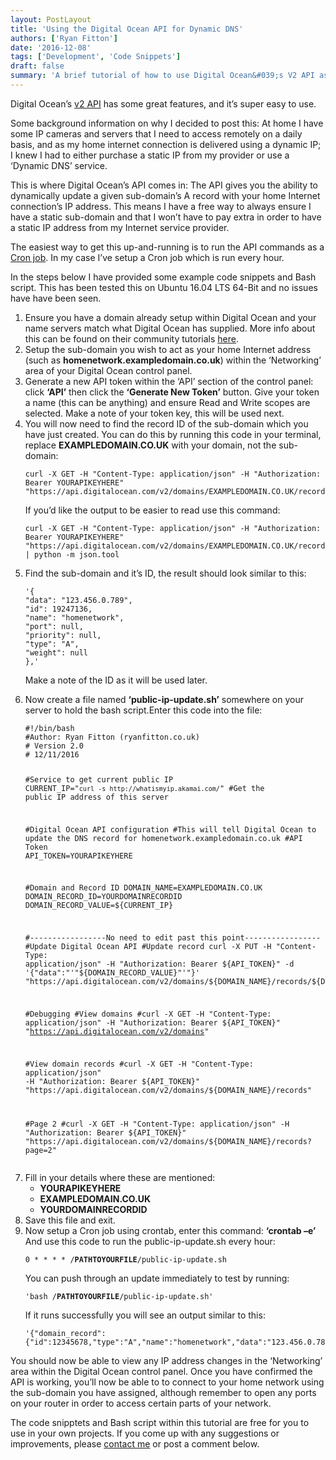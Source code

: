 ```yaml
---
layout: PostLayout
title: 'Using the Digital Ocean API for Dynamic DNS'
authors: ['Ryan Fitton']
date: '2016-12-08'
tags: ['Development', 'Code Snippets']
draft: false
summary: 'A brief tutorial of how to use Digital Ocean&#039;s V2 API as a free Dynamic DNS service. Use a sub-domain to provide a static point for connecting into your home or business.'
---
```


<p>Digital Ocean&#8217;s <a href="https://developers.digitalocean.com/">v2 API</a> has some great features, and it&#8217;s super easy to use.</p>
<p>Some background information on why I decided to post this: At home I have some IP cameras and servers that I need to access remotely on a daily basis, and as my home internet connection is delivered using a dynamic IP; I knew I had to either purchase a static IP from my provider or use a &#8216;Dynamic DNS&#8217; service.</p>
<p>This is where Digital Ocean&#8217;s API comes in: The API gives you the ability to dynamically update a given sub-domain&#8217;s A record with your home Internet connection&#8217;s IP address. This means I have a free way to always ensure I have a static sub-domain and that I won&#8217;t have to pay extra in order to have a static IP address from my Internet service provider.</p>
<p>The easiest way to get this up-and-running is to run the API commands as a <a href="https://www.digitalocean.com/community/tutorials/how-to-use-cron-to-automate-tasks-on-a-vps">Cron job</a>. In my case I&#8217;ve setup a Cron job which is run every hour.</p>
<p>In the steps below I have provided some example code snippets and Bash script. This has been tested this on Ubuntu 16.04 LTS 64-Bit and no issues have have been seen.</p>
<ol>
<li>Ensure you have a domain already setup within Digital Ocean and your name servers match what Digital Ocean has supplied. More info about this can be found on their community tutorials <a href="https://www.digitalocean.com/community/tutorials/how-to-set-up-a-host-name-with-digitalocean">here</a>.</li>
<li>Setup the sub-domain you wish to act as your home Internet address (such as <strong>homenetwork.exampledomain.co.uk</strong>) within the &#8216;Networking&#8217; area of your Digital Ocean control panel.</li>
<li>Generate a new API token within the &#8216;API&#8217; section of the control panel: click <strong>&#8216;API&#8217;</strong> then click the <strong>&#8216;Generate New Token&#8217;</strong> button. Give your token a name (this can be anything) and ensure Read and Write scopes are selected. Make a note of your token key, this will be used next.</li>
<li>You will now need to find the record ID of the sub-domain which you have just created. You can do this by running this code in your terminal, replace <strong>EXAMPLEDOMAIN.CO.UK</strong> with your domain, not the sub-domain:
<pre class="language-markup"><code class="language-markup">curl -X GET -H "Content-Type: application/json" -H "Authorization: Bearer YOURAPIKEYHERE" "https://api.digitalocean.com/v2/domains/EXAMPLEDOMAIN.CO.UK/records"</code></pre>
<p>If you&#8217;d like the output to be easier to read use this command:</p>
<pre class="language-markup"><code class="language-markup">curl -X GET -H "Content-Type: application/json" -H "Authorization: Bearer YOURAPIKEYHERE" "https://api.digitalocean.com/v2/domains/EXAMPLEDOMAIN.CO.UK/records" | python -m json.tool</code></pre>
</li>
<li>Find the sub-domain and it&#8217;s ID, the result should look similar to this:
<pre class="language-json"><code class="language-json">'{
"data": "123.456.0.789",
"id": 19247136,
"name": "homenetwork",
"port": null,
"priority": null,
"type": "A",
"weight": null
},'</code></pre>
<p>Make a note of the ID as it will be used later.</li>
<li>Now create a file named <strong>&#8216;public-ip-update.sh&#8217;</strong> somewhere on your server to hold the bash script.Enter this code into the file:
<pre class="language-markup"><code class="language-markup">#!/bin/bash
#Author: Ryan Fitton (ryanfitton.co.uk)
# Version 2.0
# 12/11/2016

#Service to get current public IP
CURRENT_IP="`curl -s http://whatismyip.akamai.com/`" #Get the public IP address of this server

#Digital Ocean API configuration
#This will tell Digital Ocean to update the DNS record for homenetwork.exampledomain.co.uk
#API Token
API_TOKEN=YOURAPIKEYHERE

#Domain and Record ID
DOMAIN_NAME=EXAMPLEDOMAIN.CO.UK
DOMAIN_RECORD_ID=YOURDOMAINRECORDID
DOMAIN_RECORD_VALUE=${CURRENT_IP}

#-----------------No need to edit past this point-----------------
#Update Digital Ocean API
#Update record
curl -X PUT -H "Content-Type: application/json" -H "Authorization: Bearer ${API_TOKEN}" -d '{"data":"'"${DOMAIN_RECORD_VALUE}"'"}' "https://api.digitalocean.com/v2/domains/${DOMAIN_NAME}/records/${DOMAIN_RECORD_ID}"

#Debugging
#View domains
#curl -X GET -H "Content-Type: application/json" -H "Authorization: Bearer ${API_TOKEN}" "https://api.digitalocean.com/v2/domains"

#View domain records
#curl -X GET -H "Content-Type: application/json" -H "Authorization: Bearer ${API_TOKEN}" "https://api.digitalocean.com/v2/domains/${DOMAIN_NAME}/records"

#Page 2
#curl -X GET -H "Content-Type: application/json" -H "Authorization: Bearer ${API_TOKEN}" "https://api.digitalocean.com/v2/domains/${DOMAIN_NAME}/records?page=2"</code></pre>

</li>
<li>Fill in your details where these are mentioned:
<ul>
<li><strong>YOURAPIKEYHERE</strong></li>
<li><strong>EXAMPLEDOMAIN.CO.UK</strong></li>
<li><strong>YOURDOMAINRECORDID</strong></li>
</ul>
</li>
<li>Save this file and exit.</li>
<li>Now setup a Cron job using crontab, enter this command: <strong>&#8216;crontab –e&#8217;</strong><br />
And use this code to run the public-ip-update.sh every hour:</p>
<pre class="language-markup"><code class="language-markup">0 * * * * /<strong>PATHTOYOURFILE</strong>/public-ip-update.sh</code></pre>
<p>You can push through an update immediately to test by running:</p>
<pre class="language-markup"><code class="language-markup">'bash /<strong>PATHTOYOURFILE</strong>/public-ip-update.sh'</code></pre>
<p>If it runs successfully you will see an output similar to this:</p>
<pre class="language-json"><code class="language-json">'{"domain_record":{"id":12345678,"type":"A","name":"homenetwork","data":"123.456.0.789","priority":null,"port":null,"weight":null}}'</code></pre>
</li>
</ol>
<p>You should now be able to view any IP address changes in the &#8216;Networking&#8217; area within the Digital Ocean control panel. Once you have confirmed the API is working, you&#8217;ll now be able to to connect to your home network using the sub-domain you have assigned, although remember to open any ports on your router in order to access certain parts of your network.</p>
<p>The code snipptets and Bash script within this tutorial are free for you to use in your own projects. If you come up with any suggestions or improvements, please <a href="/contact/">contact me</a> or post a comment below.</p>
